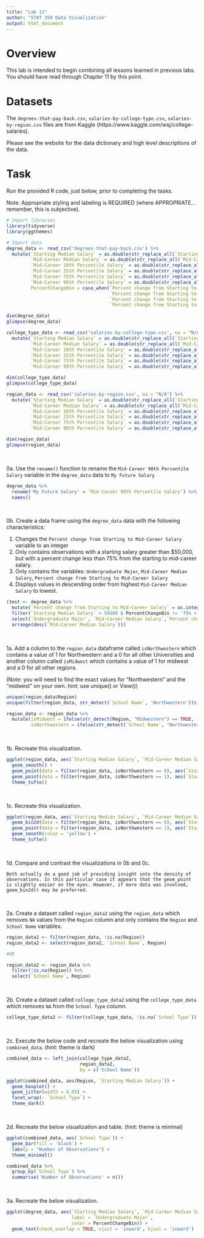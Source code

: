 ```yaml
---
title: "Lab 11"
author: "STAT 359 Data Visualization"
output: html_document
---
```


# Overview

This lab is intended to begin combining all lessons learned in previous labs. You should have read through Chapter 11 by this point.

# Datasets

The `degrees-that-pay-back.csv`, `salaries-by-college-type.csv`, `salaries-by-region.csv` files are from Kaggle (https://www.kaggle.com/wsj/college-salaries).

Please see the website for the data dictionary and high level descriptions of the data.

# Task

Run the provided R code, just below, prior to completing the tasks.

Note: Appropriate styling and labeling is REQUIRED (where APPROPRIATE... remember, this is subjective).

```r
# Import libraries
library(tidyverse)
library(ggthemes)

# Import data
degree_data <- read_csv('degrees-that-pay-back.csv') %>% 
  mutate(`Starting Median Salary` = as.double(str_replace_all(`Starting Median Salary`, "[\\$\\,]", "")),
         `Mid-Career Median Salary` = as.double(str_replace_all(`Mid-Career Median Salary`, "[\\$\\,]", "")),
         `Mid-Career 10th Percentile Salary` = as.double(str_replace_all(`Mid-Career 10th Percentile Salary`, "[\\$\\,]", "")),
         `Mid-Career 25th Percentile Salary` = as.double(str_replace_all(`Mid-Career 25th Percentile Salary`, "[\\$\\,]", "")),
         `Mid-Career 75th Percentile Salary` = as.double(str_replace_all(`Mid-Career 75th Percentile Salary`, "[\\$\\,]", "")),
         `Mid-Career 90th Percentile Salary` = as.double(str_replace_all(`Mid-Career 90th Percentile Salary`, "[\\$\\,]", "")),
         PercentChangeBin = case_when(`Percent change from Starting to Mid-Career Salary` < 25 ~ '< 25%',
                                      `Percent change from Starting to Mid-Career Salary` >= 25 & `Percent change from Starting to Mid-Career Salary` < 50 ~ '25% - 75%',
                                      `Percent change from Starting to Mid-Career Salary` >= 50 & `Percent change from Starting to Mid-Career Salary` < 75 ~ '50% - 75%',
                                      `Percent change from Starting to Mid-Career Salary` >= 75 ~ '75% +'))

dim(degree_data)
glimpse(degree_data)

college_type_data <- read_csv('salaries-by-college-type.csv', na = "N/A") %>% 
  mutate(`Starting Median Salary` = as.double(str_replace_all(`Starting Median Salary`, "[\\$\\,]", "")),
         `Mid-Career Median Salary` = as.double(str_replace_all(`Mid-Career Median Salary`, "[\\$\\,]", "")),
         `Mid-Career 10th Percentile Salary` = as.double(str_replace_all(`Mid-Career 10th Percentile Salary`, "[\\$\\,]", "")),
         `Mid-Career 25th Percentile Salary` = as.double(str_replace_all(`Mid-Career 25th Percentile Salary`, "[\\$\\,]", "")),
         `Mid-Career 75th Percentile Salary` = as.double(str_replace_all(`Mid-Career 75th Percentile Salary`, "[\\$\\,]", "")),
         `Mid-Career 90th Percentile Salary` = as.double(str_replace_all(`Mid-Career 90th Percentile Salary`, "[\\$\\,]", "")))

dim(college_type_data)
glimpse(college_type_data)

region_data <- read_csv('salaries-by-region.csv', na = "N/A") %>% 
  mutate(`Starting Median Salary` = as.double(str_replace_all(`Starting Median Salary`, "[\\$\\,]", "")),
         `Mid-Career Median Salary` = as.double(str_replace_all(`Mid-Career Median Salary`, "[\\$\\,]", "")),
         `Mid-Career 10th Percentile Salary` = as.double(str_replace_all(`Mid-Career 10th Percentile Salary`, "[\\$\\,]", "")),
         `Mid-Career 25th Percentile Salary` = as.double(str_replace_all(`Mid-Career 25th Percentile Salary`, "[\\$\\,]", "")),
         `Mid-Career 75th Percentile Salary` = as.double(str_replace_all(`Mid-Career 75th Percentile Salary`, "[\\$\\,]", "")),
         `Mid-Career 90th Percentile Salary` = as.double(str_replace_all(`Mid-Career 90th Percentile Salary`, "[\\$\\,]", "")))

dim(region_data)
glimpse(region_data)
```

<br>

0a. Use the `rename()` function to rename the `Mid-Career 90th Percentile Salary` variable in the `degree_data` data to `My Future Salary`

```r
degree_data %>% 
  rename('My Future Salary' = `Mid-Career 90th Percentile Salary`) %>% 
  names()
```

<br>

0b. Create a data frame using the `degree_data` data with the following characteristics:

1. Changes the `Percent change from Starting to Mid-Career Salary` variable to an integer
2. Only contains observations with a starting salary greater than $50,000, but with a percent change less than 75% from the starting to mid-career salary.
3. Only contains the variables: `Undergraduate Major`, `Mid-Career Median Salary`, `Percent change from Starting to Mid-Career Salary`
4. Displays values in descending order from highest `Mid-Career Median Salary` to lowest.

```r
(test <- degree_data %>% 
  mutate(`Percent change from Starting to Mid-Career Salary` = as.integer(`Percent change from Starting to Mid-Career Salary`)) %>% 
  filter(`Starting Median Salary` > 50000 & PercentChangeBin != '75% +') %>% 
  select(`Undergraduate Major`, `Mid-Career Median Salary`,`Percent change from Starting to Mid-Career Salary`) %>% 
  arrange(desc(`Mid-Career Median Salary`)))
```

<br>

1a. Add a column to the `region_data` dataframe called `isNorthwestern` which contains a value of 1 for Northwestern and a 0 for all other Universities and another column called `isMidwest` which contains a value of 1 for midwest and a 0 for all other regions.

(Note: you will need to find the exact values for "Northwestern" and the "midwest" on your own. hint: use unique() or View())

```r
unique(region_data$Region)
unique(filter(region_data, str_detect(`School Name`, 'Northwestern'))$`School Name`)

region_data <- region_data %>% 
  mutate(isMidwest = ifelse(str_detect(Region, "Midwestern") == TRUE, 1, 0),
         isNorthwestern = ifelse(str_detect(`School Name`, "Northwestern University") == TRUE, 1, 0))
```

<br>

1b. Recreate this visualization.

```r
ggplot(region_data, aes(`Starting Median Salary`, `Mid-Career Median Salary`, label = `School Name`)) +
  geom_smooth() +
  geom_point(data = filter(region_data, isNorthwestern == 0), aes(`Starting Median Salary`, `Mid-Career Median Salary`, label = `School Name`)) +
  geom_point(data = filter(region_data, isNorthwestern == 1), aes(`Starting Median Salary`, `Mid-Career Median Salary`, label = `School Name`), color = 'red') +
  theme_tufte()
```

<br>

1c. Recreate this visualization.

```r
ggplot(region_data, aes(`Starting Median Salary`, `Mid-Career Median Salary`, label = `School Name`)) +
  geom_bin2d(data = filter(region_data, isNorthwestern == 0), aes(`Starting Median Salary`, `Mid-Career Median Salary`)) +
  geom_point(data = filter(region_data, isNorthwestern == 1), aes(`Starting Median Salary`, `Mid-Career Median Salary`, label = `School Name`), color = 'red') +
  geom_smooth(color = 'yellow') +
  theme_tufte()
```

<br>

1d. Compare and contrast the visualizations in 0b and 0c.

`Both actually do a good job of providing insight into the density of observations. In this particular case it appears that the geom_point is slightly easier on the eyes. However, if more data was involved, geom_bin2d() may be preferred.`

<br>

2a. Create a dataset called `region_data2` using the `region_data` which removes `NA` values from the `Region` column and only contains the `Region` and `School Name` variables. 

```r
region_data2 <- filter(region_data, !is.na(Region))
region_data2 <- select(region_data2, `School Name`, Region)

#OR

region_data2 <- region_data %>%
  filter(!is.na(Region)) %>% 
  select(`School Name`, Region)
```

<br>

2b. Create a dataset called `college_type_data2` using the `college_type_data` which removes `NA` from the `School Type` column.

```r
college_type_data2 <- filter(college_type_data, !is.na(`School Type`))
```

<br>

2c. Execute the below code and recreate the below visualization using `combined_data`. (hint: theme is dark)

```r
combined_data <- left_join(college_type_data2,
                           region_data2, 
                           by = c('School Name')) 
```

```r
ggplot(combined_data, aes(Region, `Starting Median Salary`)) +
  geom_boxplot() +
  geom_jitter(width = 0.05) +
  facet_wrap(~ `School Type`) +
  theme_dark()
```

<br>

2d. Recreate the below visualization and table. (hint: theme is minimal)

```r
ggplot(combined_data, aes(`School Type`)) +
  geom_bar(fill = 'black') +
  labs(y = "Number of Observations") +
  theme_minimal()
```

```r
combined_data %>% 
  group_by(`School Type`) %>% 
  summarise('Number of Observations' = n())
```

<br>

3a. Recreate the below visualization.

```r
ggplot(degree_data, aes(`Starting Median Salary`, `Mid-Career Median Salary`,
                        label = `Undergraduate Major`,
                        color = PercentChangeBin)) +
  geom_text(check_overlap = TRUE, vjust = 'inward', hjust = 'inward')
```